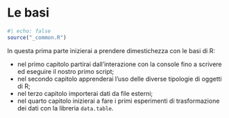 # Le basi {#sec-basics-intro .unnumbered}

```r
#| echo: false
source("_common.R")
```

In questa prima parte inizierai a prendere dimestichezza con le basi di R:

- nel primo capitolo partirai dall'interazione con la console fino a scrivere ed eseguire il nostro primo script;
- nel secondo capitolo apprenderai l'uso delle diverse tipologie di oggetti di R;
- nel terzo capitolo importerai dati da file esterni;
- nel quarto capitolo inizierai a fare i primi esperimenti di trasformazione dei dati con la libreria `data.table`.